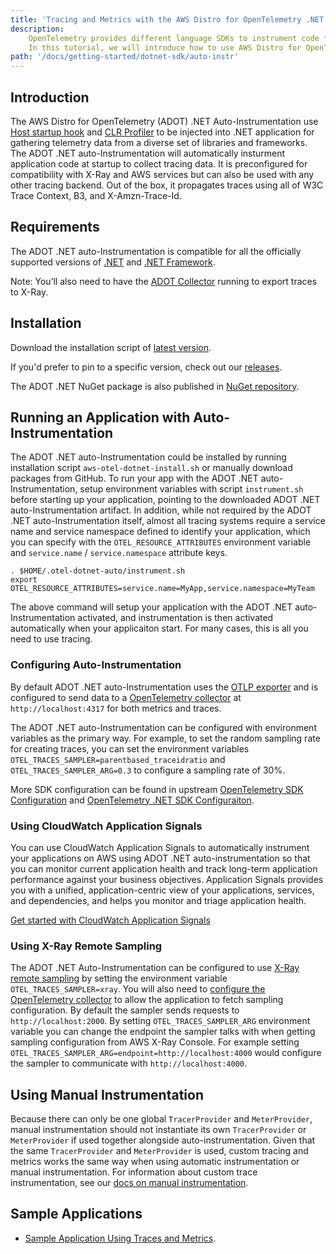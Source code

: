 ```yaml
---
title: 'Tracing and Metrics with the AWS Distro for OpenTelemetry .NET Auto-Instrumentation'
description:
    OpenTelemetry provides different language SDKs to instrument code for collecting telemetry data in the application.
    In this tutorial, we will introduce how to use AWS Distro for OpenTelemetry .NET Auto-Instrumentation for traces and metrics instrumentation in the application.
path: '/docs/getting-started/dotnet-sdk/auto-instr'
---
```



## Introduction

The AWS Distro for OpenTelemetry (ADOT) .NET Auto-Instrumentation use [Host startup hook](https://github.com/dotnet/runtime/blob/main/docs/design/features/host-startup-hook.md)
and [CLR Profiler](https://docs.microsoft.com/en-us/dotnet/framework/unmanaged-api/profiling/) to be injected into .NET application for gathering
telemetry data from a diverse set of libraries and frameworks. The ADOT .NET auto-Instrumentation will automatically insturment application code at startup
to collect tracing data. It is preconfigured for compatibility with X-Ray and AWS services but can also be used with any
other tracing backend. Out of the box, it propagates traces using all of W3C Trace Context, B3, and X-Amzn-Trace-Id.

<SectionSeparator />

## Requirements

The ADOT .NET auto-Instrumentation is compatible for all the officially supported versions of [.NET](https://dotnet.microsoft.com/en-us/download/dotnet) and [.NET Framework](https://dotnet.microsoft.com/en-us/download/dotnet-framework).

Note: You’ll also need to have the [ADOT Collector](https://aws-otel.github.io/docs/getting-started/collector) running to export traces to X-Ray.

## Installation

Download the installation script of [latest version](https://github.com/aws-observability/aws-otel-dotnet-instrumentation/releases/latest/download/aws-otel-dotnet-install.sh).

If you'd prefer to pin to a specific version, check out our [releases](https://github.com/aws-observability/aws-otel-dotnet-instrumentation/releases).

The ADOT .NET NuGet package is also published in [NuGet repository](https://www.nuget.org/packages/AWS.Distro.OpenTelemetry.AutoInstrumentation).

<SectionSeparator />

## Running an Application with Auto-Instrumentation
The ADOT .NET auto-Instrumentation could be installed by running installation script `aws-otel-dotnet-install.sh` or manually download packages from GitHub.
To run your app with the ADOT .NET auto-Instrumentation, setup environment variables with script `instrument.sh` before starting up your application,
pointing to the downloaded ADOT .NET auto-Instrumentation artifact. In addition, while not required by the ADOT .NET auto-Instrumentation itself,
almost all tracing systems require a service name and service namespace defined to identify your application, which you can specify
with the `OTEL_RESOURCE_ATTRIBUTES` environment variable and `service.name` / `service.namespace` attribute keys.
```
. $HOME/.otel-dotnet-auto/instrument.sh
export OTEL_RESOURCE_ATTRIBUTES=service.name=MyApp,service.namespace=MyTeam 
```

The above command will setup your application with the ADOT .NET auto-Instrumentation activated, and instrumentation is then activated
automatically when your applicaiton start. For many cases, this is all you need to use tracing.

### Configuring Auto-Instrumentation

By default ADOT .NET auto-Instrumentation uses the [OTLP exporter](https://github.com/open-telemetry/opentelemetry-dotnet/tree/main/src/OpenTelemetry.Exporter.OpenTelemetryProtocol)
and is configured to send data to a [OpenTelemetry collector](https://github.com/open-telemetry/opentelemetry-collector/blob/master/receiver/otlpreceiver/README.md)
at `http://localhost:4317` for both metrics and traces.

The ADOT .NET auto-Instrumentation can be configured with environment variables as the primary way.
For example, to set the random sampling rate for creating traces, you can set the environment variables
`OTEL_TRACES_SAMPLER=parentbased_traceidratio` and `OTEL_TRACES_SAMPLER_ARG=0.3` to configure a sampling rate of 30%.

More SDK configuration can be found in upstream [OpenTelemetry SDK Configuration](https://opentelemetry.io/docs/languages/sdk-configuration/)
and [OpenTelemetry .NET SDK Configuraiton](https://github.com/open-telemetry/opentelemetry-dotnet-instrumentation/blob/main/docs/config.md).

### Using CloudWatch Application Signals

You can use CloudWatch Application Signals to automatically instrument your applications on AWS using ADOT .NET auto-instrumentation so that you can monitor current application health and track long-term application performance against your business objectives. Application Signals provides you with a unified, application-centric view of your applications, services, and dependencies, and helps you monitor and triage application health.

[Get started with CloudWatch Application Signals](https://docs.aws.amazon.com/AmazonCloudWatch/latest/monitoring/CloudWatch-Application-Monitoring-Sections.html)

### Using X-Ray Remote Sampling

The ADOT .NET Auto-Instrumentation can be configured to use [X-Ray remote sampling](https://docs.aws.amazon.com/xray/latest/devguide/xray-console-sampling.html)
by setting the environment variable `OTEL_TRACES_SAMPLER=xray`. You will also need to [configure the OpenTelemetry collector](/docs/getting-started/remote-sampling)
to allow the application to fetch sampling configuration. By default the sampler sends requests to `http://localhost:2000`. By setting `OTEL_TRACES_SAMPLER_ARG` 
environment variable you can change the endpoint the sampler talks with when getting sampling configuration from AWS X-Ray Console. For example setting 
`OTEL_TRACES_SAMPLER_ARG=endpoint=http://localhost:4000` would configure the sampler to communicate with `http://localhost:4000`.

## Using Manual Instrumentation

Because there can only be one global `TracerProvider` and `MeterProvider`, manual instrumentation should not instantiate its own `TracerProvider` or `MeterProvider` if used together alongside auto-instrumentation. 
Given that the same `TracerProvider` and `MeterProvider` is used, custom tracing and metrics works the same way when using automatic instrumentation or manual instrumentation.
For information about custom trace instrumentation, see our [docs on manual instrumentation](/docs/getting-started/dotnet-sdk/manual-instr).


<SectionSeparator />

## Sample Applications

* [Sample Application Using Traces and Metrics](https://github.com/aws-observability/aws-otel-dotnet-instrumentation/blob/main/sample-applications/integration-test-app).
